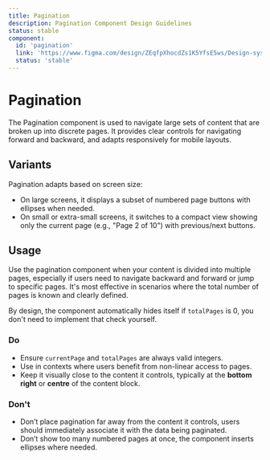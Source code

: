 ```yaml
---
title: Pagination
description: Pagination Component Design Guidelines
status: stable
component:
  id: 'pagination'
  link: 'https://www.figma.com/design/ZEqfpXhocdZs1K5YfsE5ws/Design-system?node-id=2245-2236'
  status: 'stable'
---
```


# Pagination

The Pagination component is used to navigate large sets of content that are broken up into discrete pages. It provides clear controls for navigating forward and backward, and adapts responsively for mobile layouts.

<Section current="design">

<ComponentPreview>
  <Pagination currentPage={5} totalPages={10} />
</ComponentPreview>
<FigmaPreviewButton href="https://www.figma.com/design/ZEqfpXhocdZs1K5YfsE5ws/Design-system?node-id=1668-2029" />

## Variants

Pagination adapts based on screen size:
- On large screens, it displays a subset of numbered page buttons with ellipses when needed.
- On small or extra-small screens, it switches to a compact view showing only the current page (e.g., "Page 2 of 10") with previous/next buttons.

<ComponentPreviewLayout className="flex-col space-y-4">
  <ComponentPreviewItem className="h-auto w-full">
    <Pagination currentPage={6} totalPages={12} />
  </ComponentPreviewItem>
</ComponentPreviewLayout>

## Usage

Use the pagination component when your content is divided into multiple pages, especially if users need to navigate backward and forward or jump to specific pages.
It's most effective in scenarios where the total number of pages is known and clearly defined.

By design, the component automatically hides itself if `totalPages` is 0, you don't need to implement that check yourself.

### Do

- Ensure `currentPage` and `totalPages` are always valid integers.
- Use in contexts where users benefit from non-linear access to pages.
- Keep it visually close to the content it controls, typically at the **bottom right** or **centre** of the content block.

<ComponentContainer>
  <Pagination currentPage={2} totalPages={5} />
</ComponentContainer>

### Don't

- Don’t place pagination far away from the content it controls, users should immediately associate it with the data being paginated.
- Don’t show too many numbered pages at once, the component inserts ellipses where needed.

<ComponentContainer>
  <Pagination currentPage={2} totalPages={100} />
</ComponentContainer>

</Section>